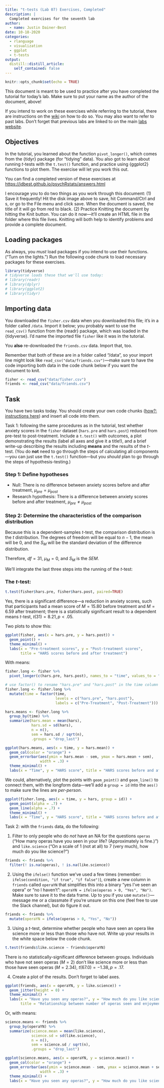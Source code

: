 ```yaml
---
title: "t-tests (Lab 07) Exercises, Completed"
description: |
  Completed exercises for the seventh lab
author:
  - name: Justin Dainer-Best
date: 10-18-2020
categories: 
  - rlanguage
  - visualization
  - ggplot
  - t-tests
output:
  distill::distill_article:
    self_contained: false
---
```


```r
knitr::opts_chunk$set(echo = TRUE)
```

This document is meant to be used to practice after you have completed the tutorial for today's lab. Make sure to put your name as the author of the document, above! 

If you intend to work on these exercises while referring to the tutorial, there are instructions on the [wiki](https://github.com/jdbest/psychRstats/wiki/Run-a-tutorial-and-exercise-simultaneously) on how to do so. You may also want to refer to past labs. Don't forget that previous labs are linked to on the main [labs website](../../labs.html).

## Objectives

In the tutorial, you learned about the function `pivot_longer()`, which comes from the {tidyr} package (for "tidying" data). You also got to learn about running *t*-tests with the `t.test()` function, and practice using {ggplot2} functions to plot them. The exercise will let you work this out. 

You can find a completed version of these exercises at <https://jdbest.github.io/psychRstats/answers.html>

I encourage you to do two things as you work through this document: (1) Save it frequently! Hit the disk image above to save, hit Command/Ctrl and s, or go to the File menu and click save. When the document is saved, the title of it will go from red to black. (2) Practice Knitting the document by hitting the Knit button. You can do it now---it'll create an HTML file in the folder where this file lives. Knitting will both help to identify problems and provide a complete document.

## Loading packages

As always, you _must_ load packages if you intend to use their functions. ("Turn on the lights.") Run the following code chunk to load necessary packages for these exercises. 

```r
library(tidyverse)
# tidyverse loads these that we'll use today:
# library(readr)
# library(dplyr)
# library(ggplot2)
# library(tidyr)
```

## Importing data

You downloaded the `fisher.csv` data when you downloaded this file; it's in a folder called `/data`. Import it below; you probably want to use the `read_csv()` function from the {readr} package, which was loaded in the {tidyverse}. I'd name the imported file `fisher` like it was in the tutorial.

You **also** re-downloaded the `friends.csv` data. Import that, too.

Remember that both of these are in a folder called "/data", so your import line might look like `read_csv("data/friends.csv")`---make sure to have the code importing both data in the code chunk below if you want the document to knit.

```r
fisher <- read_csv("data/fisher.csv")
friends <- read_csv("data/friends.csv")
```

## Task

You have two tasks today. You should create your own code chunks ([how?: instructions here](https://github.com/jdbest/psy-203/wiki/Create-a-code-chunk)) and insert all code into them.

Task 1: following the same procedures as in the tutorial, test whether anxiety scores in the `fisher` dataset (`hars.pre` and `hars.post`) reduced from pre-test to post-treatment. Include a `t.test()` with outcomes, a plot demonstrating the results (label all axes and give it a title!), and a brief write-up describing the results including **means** and the results of the *t*-test. (You do **not** need to go through the steps of calculating all components---you can just use the `t.test()` function---but you _should_ plan to go through the steps of hypothesis-testing.)

<div style="text-color: #00008B">
### Step 1: Define hypotheses

* Null: There is no difference between anxiety scores before and after treatment, $\mu_{pre}=\mu_{post}$
* Research hypothesis: There is a difference between anxiety scores before and after treatment, $\mu_{pre}\neq\mu_{post}$

### Step 2: Determine the characteristics of the comparison distribution

Because this is a dependent-samples *t*-test, the comparison distribution is the *t* distribution. The degrees of freedom will be equal to $n-1$, the mean will be 0, and the $S_M$ will be the standard deviation of the difference distribution. 

Therefore, $df=31$, $\mu_M=0$, and $S_M$ is the *SEM*. 

We'll integrate the last three steps into the running of the *t*-test:

### The *t*-test:

```r
t.test(fisher$hars.pre, fisher$hars.post, paired=TRUE)
```

Yes, there is a significant difference---a reduction in anxiety scores, such that participants had a mean score of $M=15.80$ before treatment and $M=6.59$ after treatment; there is a statistically significant result to a dependent means *t*-test, $t(31)=8.21, p < .05$.

Two plots to show this:

```r
ggplot(fisher, aes(x = hars.pre, y = hars.post)) +
  geom_point() +
  theme_minimal() +
  labs(x = "Pre-treatment scores", y = "Post-treatment scores", 
       title = "HARS scores before and after treatment")
```

With means:

```r
fisher.long <- fisher %>%
  pivot_longer(c(hars.pre, hars.post), names_to = "time", values_to = "hars")

# use factor() to rename "hars.pre" and "hars.post" in the time column
fisher.long <- fisher.long %>%
  mutate(time = factor(time, 
                       levels = c("hars.pre", "hars.post"),
                       labels = c("Pre-Treatment", "Post-Treatment")))

hars.means <- fisher.long %>%
  group_by(time) %>%
  summarize(hars.mean = mean(hars), 
            hars.sd = sd(hars), 
            n = n(),
            sem = hars.sd / sqrt(n),
            .groups = "drop_last")

ggplot(hars.means, aes(x = time, y = hars.mean)) +
  geom_col(color = "orange") +
  geom_errorbar(aes(ymin = hars.mean - sem, ymax = hars.mean + sem), 
                width = .3) +
  theme_minimal() +
  labs(x = "Time", y = "HARS score", title = "HARS scores before and after treatment")
```

We could, alternatively, plot the points with `geom_point()` and `geom_line()` to connect them, with the longform data---we'll add a `group = id` into the `aes()` to make sure the lines are *per-person*.

```r
ggplot(fisher.long, aes(x = time, y = hars, group = id)) +
  geom_point(alpha = .7) +
  geom_line(alpha = .7) +
  theme_minimal() +
  labs(x = "Time", y = "HARS score", title = "HARS scores before and after treatment")
```

</div>

Task 2: with the `friends` data, do the following:

1. Filter to only people who do *not* have an NA for the questions `operas` ("How many operas have you seen in your life? (Approximately is fine.)") and `like.science` ("On a scale of 1 (not at all) to 7 (very much), how much do you like science?")

```r
friends <- friends %>%
  filter(! is.na(operas), ! is.na(like.science))
```

2. Using the `ifelse()` function we've used a few times (remember: `ifelse(condition, "if true", "if false")`), create a new column in `friends` called `operaYN` that simplifies this into a binary "yes I've seen an opera" or "no I haven't": `operaYN = ifelse(operas > 0, "Yes", "No")`. Make sure to save it to the data frame. Up to you if you use `mutate()`---message me or a classmate if you're unsure on this one (feel free to use the Slack channel), but do figure it out.

```r
friends <- friends %>%
  mutate(operaYN = ifelse(operas > 0, "Yes", "No"))
```

3. Using a *t*-test, determine whether people who have seen an opera like science more or less than those who have not. Write up your results in the white space below the code chunk.

```r
t.test(friends$like.science ~ friends$operaYN)
```

There is no statistically-significant difference between groups. Individuals who have not seen operas ($M=2$) don't like science more or less than those have seen operas ($M=2.34$), $t(67.0)=-1.38, p=.17$. 

4. Create a plot of the results. Don't forget to label axes. 

```r
ggplot(friends, aes(x = operaYN, y = like.science)) +
  geom_jitter(height = 0) +
  theme_minimal() +
  labs(x = "Have you seen any operas?", y = "How much do you like science? (Lower = more)",
       title = "Relationship between number of operas seen and enjoyment of science")
```

Or, with means:

```r
science.means <- friends %>%
  group_by(operaYN) %>%
  summarize(science.mean = mean(like.science), 
            science.sd = sd(like.science), 
            n = n(),
            sem = science.sd / sqrt(n),
            .groups = "drop_last")

ggplot(science.means, aes(x = operaYN, y = science.mean)) +
  geom_col(color = "orange") +
  geom_errorbar(aes(ymin = science.mean - sem, ymax = science.mean + sem), 
                width = .3) +
  theme_minimal() +
  labs(x = "Have you seen any operas?", y = "How much do you like science? (Lower = more)", title = "Relationship between number of operas seen and enjoyment of science")
```